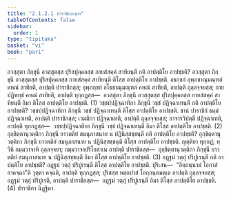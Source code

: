 ```yaml
---
title: "2.1.2.1 ปาราชิกกณฺฑ"
tableOfContents: false
sidebar:
  order: 1
type: "tipitaka"
basket: "vi"
book: "pari"
---
```



<DynamicBreadcrumb />

<Division number="228" book="pari">

<Paragraph number="848" book="pari">
อวสฺสุตา ภิกฺขุนี อวสฺสุตสฺส ปุริสปุคฺคลสฺส กายสํสคฺคํ สาทิยนฺตี กติ อาปตฺติโย อาปชฺชติ? อวสฺสุตา ภิกฺขุนี อวสฺสุตสฺส ปุริสปุคฺคลสฺส กายสํสคฺคํ สาทิยนฺตี ติโสฺส อาปตฺติโย อาปชฺชติ. อธกฺขกํ อุพฺภชาณุมณฺฑลํ คหณํ สาทิยติ, อาปตฺติ ปาราชิกสฺส; อุพฺภกฺขกํ อโธชาณุมณฺฑลํ คหณํ สาทิยติ, อาปตฺติ ถุลฺลจฺจยสฺส; กายปฏิพทฺธํ คหณํ สาทิยติ, อาปตฺติ ทุกฺกฏสฺส—  อวสฺสุตา ภิกฺขุนี อวสฺสุตสฺส ปุริสปุคฺคลสฺส กายสํสคฺคํ สาทิยนฺตี อิมา ติโสฺส อาปตฺติโย อาปชฺชติ. (1)
</Paragraph>

<Paragraph number="849" book="pari">
วชฺชปฺปฏิจฺฉาทิกา ภิกฺขุนี วชฺชํ ปฏิจฺฉาเทนฺตี กติ อาปตฺติโย อาปชฺชติ? วชฺชปฺปฏิจฺฉาทิกา ภิกฺขุนี วชฺชํ ปฏิจฺฉาเทนฺตี ติโสฺส อาปตฺติโย อาปชฺชติ. ชานํ ปาราชิกํ ธมฺมํ ปฏิจฺฉาเทติ, อาปตฺติ ปาราชิกสฺส; เวมติกา ปฏิจฺฉาเทติ, อาปตฺติ ถุลฺลจฺจยสฺส; อาจารวิปตฺตึ ปฏิจฺฉาเทติ, อาปตฺติ ทุกฺกฏสฺส—  วชฺชปฺปฏิจฺฉาทิกา ภิกฺขุนี วชฺชํ ปฏิจฺฉาเทนฺตี อิมา ติโสฺส อาปตฺติโย อาปชฺชติ. (2)
</Paragraph>

<Paragraph number="850" book="pari">
อุกฺขิตฺตานุวตฺติกา ภิกฺขุนี ยาวตติยํ สมนุภาสนาย น ปฏินิสฺสชฺชนฺตี กติ อาปตฺติโย อาปชฺชติ? อุกฺขิตฺตานุวตฺติกา ภิกฺขุนี ยาวตติยํ สมนุภาสนาย น ปฏินิสฺสชฺชนฺตี ติโสฺส อาปตฺติโย อาปชฺชติ. ญตฺติยา ทุกฺกฏํ; ทฺวีหิ กมฺมวาจาหิ ถุลฺลจฺจยา; กมฺมวาจาปริโยสาเน อาปตฺติ ปาราชิกสฺส—  อุกฺขิตฺตานุวตฺติกา ภิกฺขุนี ยาวตติยํ สมนุภาสนาย น ปฏินิสฺสชฺชนฺตี อิมา ติโสฺส อาปตฺติโย อาปชฺชติ. (3)
</Paragraph>

<Paragraph number="851" book="pari">
อฏฺฐมํ วตฺถุํ ปริปูเรนฺตี กติ อาปตฺติโย อาปชฺชติ? อฏฺฐมํ วตฺถุํ ปริปูเรนฺตี ติโสฺส อาปตฺติโย อาปชฺชติ. ปุริเสน—  “อิตฺถนฺนามํ โอกาสํ อาคจฺฉา”ติ วุตฺตา คจฺฉติ, อาปตฺติ ทุกฺกฏสฺส; ปุริสสฺส หตฺถปาสํ โอกฺกนฺตมตฺเต อาปตฺติ ถุลฺลจฺจยสฺส; อฏฺฐมํ วตฺถุํ ปริปูเรติ, อาปตฺติ ปาราชิกสฺส—  อฏฺฐมํ วตฺถุํ ปริปูเรนฺตี อิมา ติโสฺส อาปตฺติโย อาปชฺชติ. (4)

</Paragraph>
</Division>

<Paragraph number="852" type="center" book="pari">
ปาราชิกา นิฏฺฐิตา.
</Paragraph>